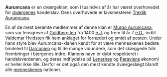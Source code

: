 {{title:Aurumcana-klanen}}
{{author:Laura Holmegaard}}
{{timestamp:2009-09-15T13:16:15Z}}
{{copyright:Aurumcana-klanen}}
'''Aurumcana''' er en dværgeklan, som i tusindvis af år har været overhovedet for [[dværg|dværgenes]] handelslav. Dens overhovede er lavsmesteren [[Treklik Aurumcana]].

En af de mest berømte medlemmer af denne klan er [[Murgo Aurumcana]], som var lensgreve af [[Goldberg len]] fra 1400 [[e.J.]] og frem til år 7 [[e.D.]], indtil [[Valdemar Hvidsten]] fik ham anklaget for forræderi og smidt af posten.
Under hans styre blev Aurumcana-klanen kendt for at være menneskenes bedste bindeled til [[Darconien]] og til de mange vidundere, som det skæggede folk frembringer i bjergenes indre. Klanens navn er dybt respekteret i handelsverdenen, og deres indflydelse på [[Lenerne|Lenernes]] og [[Paravien|Paraviens]] økonomi er heller ikke lille.
Derfor er det også den mest kendte dværgeslægt blandt alle [[menneske|menneskenes]] nationer.